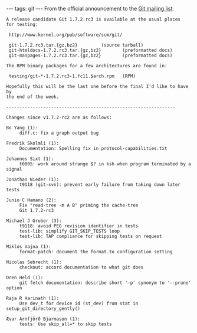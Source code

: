 ---
tags: git
---
From the official announcement to the [[Git mailing list]]:

<pre>A release candidate Git 1.7.2.rc3 is available at the usual places
for testing:

 http://www.kernel.org/pub/software/scm/git/

 git-1.7.2.rc3.tar.{gz,bz2}			(source tarball)
 git-htmldocs-1.7.2.rc3.tar.{gz,bz2}		(preformatted docs)
 git-manpages-1.7.2.rc3.tar.{gz,bz2}		(preformatted docs)

The RPM binary packages for a few architectures are found in:

 testing/git-*-1.7.2.rc3-1.fc11.$arch.rpm	(RPM)

Hopefully this will be the last one before the final I'd like to have by
the end of the week.

----------------------------------------------------------------

Changes since v1.7.2-rc2 are as follows:

Bo Yang (1):
     diff.c: fix a graph output bug

Fredrik Skolmli (1):
     Documentation: Spelling fix in protocol-capabilities.txt

Johannes Sixt (1):
     t0005: work around strange $? in ksh when program terminated by a signal

Jonathan Nieder (1):
     t9118 (git-svn): prevent early failure from taking down later tests

Junio C Hamano (2):
     Fix "read-tree -m A B" priming the cache-tree
     Git 1.7.2-rc3

Michael J Gruber (3):
     t9118: avoid PEG revision identifier in tests
     test-lib: simplify GIT_SKIP_TESTS loop
     test-lib: TAP compliance for skipping tests on request

Miklos Vajna (1):
     format-patch: document the format.to configuration setting

Nicolas Sebrecht (1):
     checkout: accord documentation to what git does

Oren Held (1):
     git fetch documentation: describe short '-p' synonym to '--prune' option

Raja R Harinath (1):
     Use dev_t for device id (st_dev) from stat in setup_git_directory_gently()

Ævar Arnfjörð Bjarmason (1):
     tests: Use skip_all=* to skip tests</pre>
